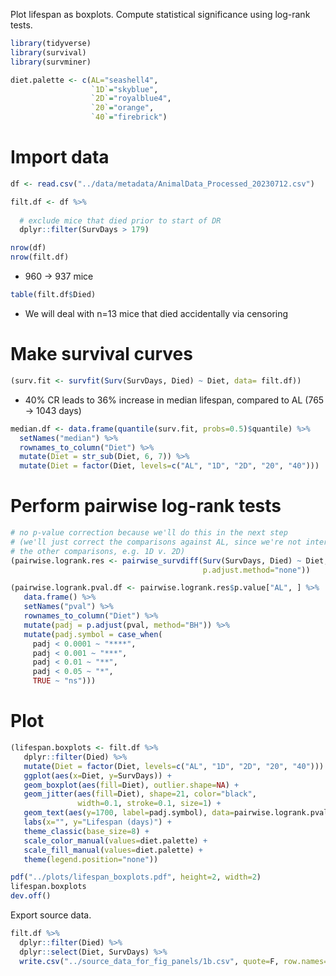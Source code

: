 Plot lifespan as boxplots. Compute statistical significance using log-rank tests.

```r
library(tidyverse)
library(survival)
library(survminer)

diet.palette <- c(AL="seashell4",
                  `1D`="skyblue",
                  `2D`="royalblue4",
                  `20`="orange",
                  `40`="firebrick")
```

# Import data

```r
df <- read.csv("../data/metadata/AnimalData_Processed_20230712.csv")
```

```r
filt.df <- df %>% 
  
  # exclude mice that died prior to start of DR
  dplyr::filter(SurvDays > 179) 

nrow(df)
nrow(filt.df)
```

* 960 -> 937 mice

```r
table(filt.df$Died)
```

* We will deal with n=13 mice that died accidentally via censoring

# Make survival curves

```r
(surv.fit <- survfit(Surv(SurvDays, Died) ~ Diet, data= filt.df))
```

* 40% CR leads to 36% increase in median lifespan, compared to AL (765 -> 1043 days)

```r
median.df <- data.frame(quantile(surv.fit, probs=0.5)$quantile) %>% 
  setNames("median") %>%
  rownames_to_column("Diet") %>% 
  mutate(Diet = str_sub(Diet, 6, 7)) %>% 
  mutate(Diet = factor(Diet, levels=c("AL", "1D", "2D", "20", "40")))
```

# Perform pairwise log-rank tests

```r
# no p-value correction because we'll do this in the next step
# (we'll just correct the comparisons against AL, since we're not interested in
# the other comparisons, e.g. 1D v. 2D)
(pairwise.logrank.res <- pairwise_survdiff(Surv(SurvDays, Died) ~ Diet, data= filt.df,
                                           p.adjust.method="none"))
```
```r
(pairwise.logrank.pval.df <- pairwise.logrank.res$p.value["AL", ] %>%
   data.frame() %>% 
   setNames("pval") %>% 
   rownames_to_column("Diet") %>% 
   mutate(padj = p.adjust(pval, method="BH")) %>% 
   mutate(padj.symbol = case_when(
     padj < 0.0001 ~ "****",
     padj < 0.001 ~ "***",
     padj < 0.01 ~ "**",
     padj < 0.05 ~ "*",
     TRUE ~ "ns")))
```

# Plot

```r
(lifespan.boxplots <- filt.df %>% 
   dplyr::filter(Died) %>%
   mutate(Diet = factor(Diet, levels=c("AL", "1D", "2D", "20", "40"))) %>% 
   ggplot(aes(x=Diet, y=SurvDays)) +
   geom_boxplot(aes(fill=Diet), outlier.shape=NA) +
   geom_jitter(aes(fill=Diet), shape=21, color="black", 
               width=0.1, stroke=0.1, size=1) +
   geom_text(aes(y=1700, label=padj.symbol), data=pairwise.logrank.pval.df) +
   labs(x="", y="Lifespan (days)") +
   theme_classic(base_size=8) +
   scale_color_manual(values=diet.palette) +
   scale_fill_manual(values=diet.palette) +
   theme(legend.position="none"))
```

```r
pdf("../plots/lifespan_boxplots.pdf", height=2, width=2)
lifespan.boxplots
dev.off()
```

Export source data.

```r
filt.df %>% 
  dplyr::filter(Died) %>%
  dplyr::select(Diet, SurvDays) %>% 
  write.csv("../source_data_for_fig_panels/1b.csv", quote=F, row.names=F)
```
